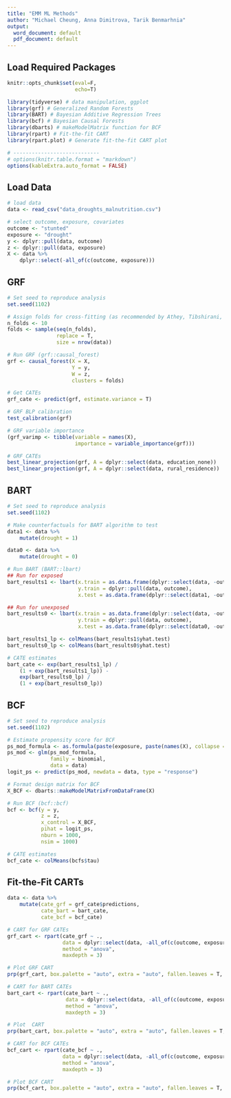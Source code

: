 ```yaml
---
title: "EMM ML Methods"
author: "Michael Cheung, Anna Dimitrova, Tarik Benmarhnia"
output:
  word_document: default
  pdf_document: default
---
```


## Load Required Packages

```r
knitr::opts_chunk$set(eval=F,
                      echo=T)
```

```r
library(tidyverse) # data manipulation, ggplot
library(grf) # Generalized Random Forests
library(BART) # Bayesian Additive Regression Trees
library(bcf) # Bayesian Causal Forests
library(dbarts) # makeModelMatrix function for BCF
library(rpart) # Fit-the-fit CART
library(rpart.plot) # Generate fit-the-fit CART plot

# ----------------------------
# options(knitr.table.format = "markdown")
options(kableExtra.auto_format = FALSE)
```

## Load Data

```r
# load data
data <- read_csv("data_droughts_malnutrition.csv")

# select outcome, exposure, covariates
outcome <- "stunted"
exposure <- "drought"
y <- dplyr::pull(data, outcome)
z <- dplyr::pull(data, exposure)
X <- data %>%
    dplyr::select(-all_of(c(outcome, exposure)))
```

## GRF

```r

# Set seed to reproduce analysis
set.seed(1102)

# Assign folds for cross-fitting (as recommended by Athey, Tibshirani, Wager 2019 and Shiba, Inoue 2024)
n_folds <- 10
folds <- sample(seq(n_folds), 
                replace = T, 
                size = nrow(data))

# Run GRF (grf::causal_forest)
grf <- causal_forest(X = X,
                     Y = y,
                     W = z,
                     clusters = folds)

# Get CATEs 
grf_cate <- predict(grf, estimate.variance = T)

# GRF BLP calibration
test_calibration(grf)

# GRF variable importance
(grf_varimp <- tibble(variable = names(X),
                      importance = variable_importance(grf)))

# GRF CATEs 
best_linear_projection(grf, A = dplyr::select(data, education_none))
best_linear_projection(grf, A = dplyr::select(data, rural_residence))
```

## BART

```r

# Set seed to reproduce analysis
set.seed(1102)

# Make counterfactuals for BART algorithm to test
data1 <- data %>%
    mutate(drought = 1)

data0 <- data %>%
    mutate(drought = 0)

# Run BART (BART::lbart)
## Run for exposed
bart_results1 <- lbart(x.train = as.data.frame(dplyr::select(data, -outcome)),
                       y.train = dplyr::pull(data, outcome),
                       x.test = as.data.frame(dplyr::select(data1, -outcome)))

## Run for unexposed
bart_results0 <- lbart(x.train = as.data.frame(dplyr::select(data, -outcome)),
                       y.train = dplyr::pull(data, outcome),
                       x.test = as.data.frame(dplyr::select(data0, -outcome)))

bart_results1_lp <- colMeans(bart_results1$yhat.test)
bart_results0_lp <- colMeans(bart_results0$yhat.test)

# CATE estimates
bart_cate <- exp(bart_results1_lp) /
    (1 + exp(bart_results1_lp)) -
    exp(bart_results0_lp) /
    (1 + exp(bart_results0_lp))
```

## BCF

```r

# Set seed to reproduce analysis
set.seed(1102)

# Estimate propensity score for BCF
ps_mod_formula <- as.formula(paste(exposure, paste(names(X), collapse = " + "), sep = "~"))
ps_mod <- glm(ps_mod_formula,
              family = binomial,
              data = data)
logit_ps <- predict(ps_mod, newdata = data, type = "response")

# Format design matrix for BCF
X_BCF <- dbarts::makeModelMatrixFromDataFrame(X)

# Run BCF (bcf::bcf)
bcf <- bcf(y = y,
           z = z,
           x_control = X_BCF,
           pihat = logit_ps,
           nburn = 1000,
           nsim = 1000)

# CATE estimates
bcf_cate <- colMeans(bcfs$tau)
```

## Fit-the-Fit CARTs

``` r

data <- data %>%
    mutate(cate_grf = grf_cate$predictions,
           cate_bart = bart_cate,
           cate_bcf = bcf_cate)

# CART for GRF CATEs
grf_cart <- rpart(cate_grf ~ ., 
                  data = dplyr::select(data, -all_of(c(outcome, exposure, "cate_bart", "cate_bcf"))),
                  method = "anova", 
                  maxdepth = 3)

# Plot GRF CART
prp(grf_cart, box.palette = "auto", extra = "auto", fallen.leaves = T, type = 2, varlen = 0)

# CART for BART CATEs
bart_cart <- rpart(cate_bart ~ ., 
                   data = dplyr::select(data, -all_of(c(outcome, exposure, "cate_grf", "cate_bcf"))),
                   method = "anova", 
                   maxdepth = 3)

# Plot  CART
prp(bart_cart, box.palette = "auto", extra = "auto", fallen.leaves = T, type = 2, varlen = 0)

# CART for BCF CATEs
bcf_cart <- rpart(cate_bcf ~ ., 
                  data = dplyr::select(data, -all_of(c(outcome, exposure, "cate_grf", "cate_bart"))),
                  method = "anova", 
                  maxdepth = 3)

# Plot BCF CART
prp(bcf_cart, box.palette = "auto", extra = "auto", fallen.leaves = T, type = 2, varlen = 0)
```
